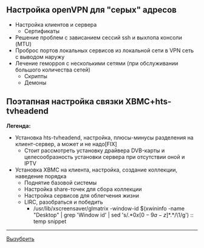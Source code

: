 ==Настройка openVPN для "серых" адресов==
* Настройка клиентов и сервера
** Сертификаты
* Решение проблем с зависанием сессий ssh и выхлопа консоли (MTU)
* Проброс портов локальных сервисов из локальной сети в VPN сеть с выводом наружу
* Лечение геморроя с несколькими сетями (при обслуживании большого количества сетей)
** Скрипты
** Демоны

==Поэтапная настройка связки XBMC+hts-tvheadend==

'''Легенда:'''
* Установка hts-tvheadend, настройка, плюсы-минусы разделения на клиент-сервер, а может и не надо[FIX]
** Стоит рассмотреть установку драйвера DVB-карты и целесообразность установки сервера при отсутствии оной и IPTV
* Установка XBMC на клиента, настройка, создание коллекции, наведение порядка
** Поднятие базовой системы
** Настройка share-точек для сбора коллекции
** Настройка сервисов для облегчения жизни
** LIRC, разобраться и победить
*** /usr/lib/xscreensaver/glmatrix -window-id $(xwininfo -name "Desktop" | grep 'Window id' | sed 's/.*\(0x[0-9a-z]*\).*/\1/g') :: temp snippet
----
[http://jamwiki.org/wiki/en/Help:Formatting Вызубрить]
